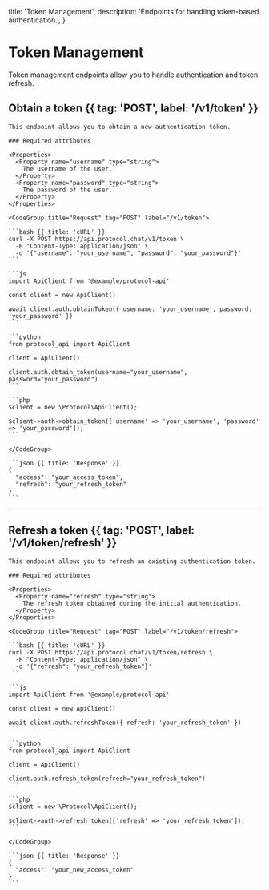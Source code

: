   title: 'Token Management',
  description: 'Endpoints for handling token-based authentication.',
}

# Token Management

Token management endpoints allow you to handle authentication and token refresh.

## Obtain a token {{ tag: 'POST', label: '/v1/token' }}

<Row>
  <Col>

    This endpoint allows you to obtain a new authentication token.

    ### Required attributes

    <Properties>
      <Property name="username" type="string">
        The username of the user.
      </Property>
      <Property name="password" type="string">
        The password of the user.
      </Property>
    </Properties>

  </Col>
  <Col sticky>

    <CodeGroup title="Request" tag="POST" label="/v1/token">

    ```bash {{ title: 'cURL' }}
    curl -X POST https://api.protocol.chat/v1/token \
      -H "Content-Type: application/json" \
      -d '{"username": "your_username", "password": "your_password"}'
    ```

    ```js
    import ApiClient from '@example/protocol-api'

    const client = new ApiClient()

    await client.auth.obtainToken({ username: 'your_username', password: 'your_password' })
    ```

    ```python
    from protocol_api import ApiClient

    client = ApiClient()

    client.auth.obtain_token(username="your_username", password="your_password")
    ```

    ```php
    $client = new \Protocol\ApiClient();

    $client->auth->obtain_token(['username' => 'your_username', 'password' => 'your_password']);
    ```

    </CodeGroup>

    ```json {{ title: 'Response' }}
    {
      "access": "your_access_token",
      "refresh": "your_refresh_token"
    }
    ```

  </Col>
</Row>

---

## Refresh a token {{ tag: 'POST', label: '/v1/token/refresh' }}

<Row>
  <Col>

    This endpoint allows you to refresh an existing authentication token.

    ### Required attributes

    <Properties>
      <Property name="refresh" type="string">
        The refresh token obtained during the initial authentication.
      </Property>
    </Properties>

  </Col>
  <Col sticky>

    <CodeGroup title="Request" tag="POST" label="/v1/token/refresh">

    ```bash {{ title: 'cURL' }}
    curl -X POST https://api.protocol.chat/v1/token/refresh \
      -H "Content-Type: application/json" \
      -d '{"refresh": "your_refresh_token"}'
    ```

    ```js
    import ApiClient from '@example/protocol-api'

    const client = new ApiClient()

    await client.auth.refreshToken({ refresh: 'your_refresh_token' })
    ```

    ```python
    from protocol_api import ApiClient

    client = ApiClient()

    client.auth.refresh_token(refresh="your_refresh_token")
    ```

    ```php
    $client = new \Protocol\ApiClient();

    $client->auth->refresh_token(['refresh' => 'your_refresh_token']);
    ```

    </CodeGroup>

    ```json {{ title: 'Response' }}
    {
      "access": "your_new_access_token"
    }
    ```

  </Col>
</Row>
